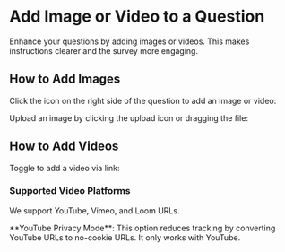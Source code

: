 
# Add Image or Video to a Question

Enhance your questions by adding images or videos. This makes instructions clearer and the survey more engaging.

## How to Add Images

Click the icon on the right side of the question to add an image or video:

<MdxImage
  src={AddImageOrVideoToQuestion}
  alt="Overview of adding image or video to question"
  quality="100"
  className="max-w-full rounded-lg sm:max-w-3xl"
/>

Upload an image by clicking the upload icon or dragging the file:

<MdxImage
  src={AddImageOrVideoToQuestionImage}
  alt="Overview of adding image to question"
  quality="100"
  className="max-w-full rounded-lg sm:max-w-3xl"
/>

## How to Add Videos

Toggle to add a video via link:

<MdxImage
  src={AddImageOrVideoToQuestionVideo}
  alt="Overview of adding video to question"
  quality="100"
  className="max-w-full rounded-lg sm:max-w-3xl"
/>

### Supported Video Platforms

We support YouTube, Vimeo, and Loom URLs.

<Note>
  **YouTube Privacy Mode**: This option reduces tracking by converting YouTube URLs to no-cookie URLs. It only works with YouTube.
</Note>
